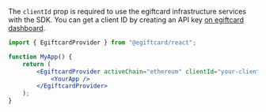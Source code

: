 The `clientId` prop is required to use the egiftcard infrastructure services with the SDK. You can get a client ID by creating an API key [on egiftcard dashboard](https://egiftcard.cc/create-api-key).

```jsx
import { EgiftcardProvider } from "@egiftcard/react";

function MyApp() {
	return (
		<EgiftcardProvider activeChain="ethereum" clientId="your-client-id">
			<YourApp />
		</EgiftcardProvider>
	);
}
```

